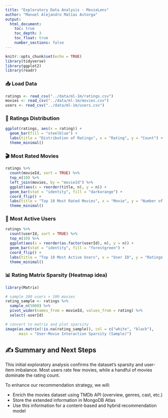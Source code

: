 ```yaml
---
title: "Exploratory Data Analysis - MovieLens"
author: "Manuel Alejandro Matías Astorga"
output:
  html_document:
    toc: true
    toc_depth: 3
    toc_float: true
    number_sections: false
---
```


```r
knitr::opts_chunk$set(echo = TRUE)
library(tidyverse)
library(ggplot2)
library(readr)
```

### 📥 Load Data

```r
ratings <- read_csv("../data/ml-1m/ratings.csv")
movies <- read_csv("../data/ml-1m/movies.csv")
users <- read_csv("../data/ml-1m/users.csv")
```

### 🎯 Ratings Distribution

```r
ggplot(ratings, aes(x = rating)) +
  geom_bar(fill = "steelblue") +
  labs(title = "Distribution of Ratings", x = "Rating", y = "Count") +
  theme_minimal()
```

### 🎬 Most Rated Movies

```r
ratings %>%
  count(movieId, sort = TRUE) %>%
  top_n(10) %>%
  left_join(movies, by = "movieId") %>%
  ggplot(aes(x = reorder(title, n), y = n)) +
  geom_bar(stat = "identity", fill = "darkorange") +
  coord_flip() +
  labs(title = "Top 10 Most Rated Movies", x = "Movie", y = "Number of Ratings") +
  theme_minimal()
```

### 👤 Most Active Users

```r
ratings %>%
  count(userId, sort = TRUE) %>%
  top_n(10) %>%
  ggplot(aes(x = reorder(as.factor(userId), n), y = n)) +
  geom_bar(stat = "identity", fill = "forestgreen") +
  coord_flip() +
  labs(title = "Top 10 Most Active Users", x = "User ID", y = "Ratings Count") +
  theme_minimal()
```

### 📊 Rating Matrix Sparsity (Heatmap idea)

```r
library(Matrix)

# sample 100 users × 100 movies
rating_sample <- ratings %>%
  sample_n(5000) %>%
  pivot_wider(names_from = movieId, values_from = rating) %>%
  select(-userId)

# convert to matrix and plot sparsity
image(as.matrix(!is.na(rating_sample)), col = c("white", "black"),
      main = "User-Movie Interaction Sparsity (Sample)")
```

## ✍️ Summary and Next Steps

This initial exploratory analysis confirms the dataset's sparsity and user-item imbalance.
Most users rate few movies, while a handful of movies dominate the rating count.

To enhance our recommendation strategy, we will:

- Enrich the movies dataset using TMDb API (overview, genres, cast, etc.)
- Store the extended information in MongoDB Atlas
- Use this information for a content-based and hybrid recommendation model
